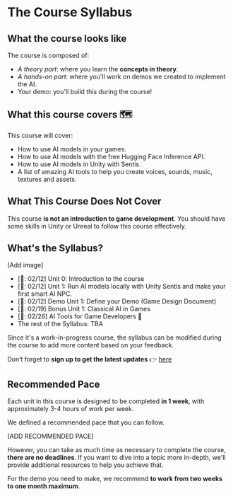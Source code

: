 # The Course Syllabus

## What the course looks like

The course is composed of:

- *A theory part*: where you learn the **concepts in theory**.
- *A hands-on part*: where you'll work on demos we created to implement the AI.
- Your demo: you'll build this during the course!


## What this course covers 🗺️

This course will cover:

- How to use AI models in your games.
- How to use AI models with the free Hugging Face Inference API.
- How to use AI models in Unity with Sentis.
- A list of amazing AI tools to help you create voices, sounds, music, textures and assets.


## What This Course Does Not Cover

This course **is not an introduction to game development**. You should have some skills in Unity or Unreal to follow this course effectively.

## What's the Syllabus?

[Add image]

- [📅: 02/12] Unit 0: Introduction to the course
- [📅: 02/12] Unit 1: Run AI models locally with Unity Sentis and make your first smart AI NPC.
- [📅: 02/12] Demo Unit 1: Define your Demo (Game Design Document)
- [📅: 02/19] Bonus Unit 1: Classical AI in Games
- [📅: 02/26] AI Tools for Game Developers 🎨
- The rest of the Syllabus: TBA


Since it's a work-in-progress course, the syllabus can be modified during the course to add more content based on your feedback.

Don’t forget to **sign up to get the latest updates** 👉 [here](http://eepurl.com/iCWDQw)

## Recommended Pace

Each unit in this course is designed to be completed **in 1 week**, with approximately 3-4 hours of work per week. 

We defined a recommended pace that you can follow.

[ADD RECOMMENDED PACE]

However, you can take as much time as necessary to complete the course, **there are no deadlines**. If you want to dive into a topic more in-depth, we'll provide additional resources to help you achieve that.

For the demo you need to make, we recommend **to work from two weeks to one month maximum**.